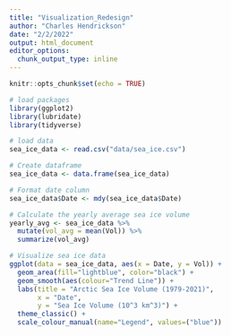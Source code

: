 ```yaml
---
title: "Visualization_Redesign"
author: "Charles Hendrickson"
date: "2/2/2022"
output: html_document
editor_options: 
  chunk_output_type: inline
---
```


```r
knitr::opts_chunk$set(echo = TRUE)
```

```r
# load packages
library(ggplot2)
library(lubridate)
library(tidyverse)
```

```r
# load data 
sea_ice_data <- read.csv("data/sea_ice.csv")

# Create dataframe
sea_ice_data <- data.frame(sea_ice_data)

# Format date column
sea_ice_data$Date <- mdy(sea_ice_data$Date)
```

```r
# Calculate the yearly average sea ice volume 
yearly_avg <- sea_ice_data %>%
  mutate(vol_avg = mean(Vol)) %>% 
  summarize(vol_avg)

```

```r
# Visualize sea ice data 
ggplot(data = sea_ice_data, aes(x = Date, y = Vol)) +
  geom_area(fill="lightblue", color="black") +
  geom_smooth(aes(colour="Trend Line")) +
  labs(title = "Arctic Sea Ice Volume (1979-2021)",
       x = "Date",
       y = "Sea Ice Volume (10^3 km^3)") +
  theme_classic() +
  scale_colour_manual(name="Legend", values=("blue"))

```

















































